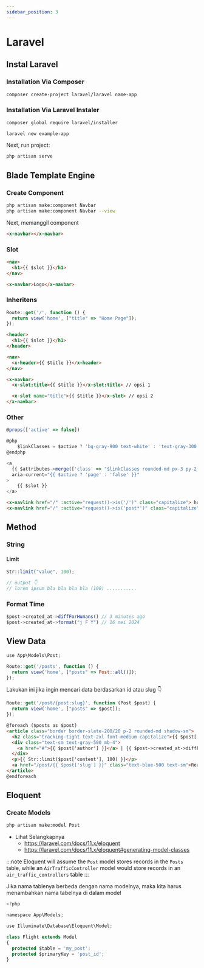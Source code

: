 ```yaml
---
sidebar_position: 3
---
```


# Laravel

## Instal Laravel

### Installation Via Composer

```bash
composer create-project laravel/laravel name-app
```

### Installation Via Laravel Instaler

```bash
composer global require laravel/installer

laravel new example-app
```

Next, run project:

```bash
php artisan serve
```

## Blade Template Engine

### Create Component

```bash
php artisan make:component Navbar
php artisan make:component Navbar --view
```

Next, memanggil component

```html
<x-navbar></x-navbar>
```

### Slot

```html title="navbar.blade.php"
<nav>
  <h1>{{ $slot }}</h1>
</nav>
```

```html title="home.blade.php"
<x-navbar>Logo</x-navbar>
```

### Inheritens

```js title="web.php"
Route::get('/', function () {
  return view('home', ["title" => "Home Page"]);
});
```

```html title="header.blade.php"
<header>
  <h1>{{ $slot }}</h1>
</header>
```

```html title="navbar.blade.php"
<nav>
  <x-header>{{ $title }}</x-header>
</nav>
```

```html title="home.blade.php"
<x-navbar>
  <x-slot:title>{{ $title }}</x-slot:title> // opsi 1

  <x-slot name="title">{{ $title }}</x-slot> // opsi 2
</x-navbar>
```

### Other

```js title="navlink.blade.php"
@props(['active' => false])

@php
    $linkClasses = $active ? 'bg-gray-900 text-white' : 'text-gray-300 hover:bg-gray-700 hover:text-white';
@endphp

<a
  {{ $attributes->merge(['class' => "$linkClasses rounded-md px-3 py-2 text-sm font-medium capitalize"]) }}
  aria-current="{{ $active ? 'page' : 'false' }}"
>
    {{ $slot }}
</a>
```

```html title="navbar.blade.php"
<x-navlink href="/" :active="request()->is('/')" class="capitalize"> home </x-navlink>
<x-navlink href="/" :active="request()->is('post*')" class="capitalize"> post </x-navlink>
```

## Method

### String

#### Limit

```js
Str::limit("value", 100);

// output 👇
// lorem ipsum bla bla bla bla (100) ...........
```

### Format Time

```js
$post->created_at->diffForHumans() // 3 minutes ago
$post->created_at->format("j F Y") // 16 mei 2024
```

## View Data

```js title="web.php"
use App\Models\Post;

Route::get('/posts', function () {
  return view('home', ["posts" => Post::all()]);
});
```

Lakukan ini jika ingin mencari data berdasarkan id atau slug 👇

```js title="web.php"
Route::get('/post/{post:slug}', function (Post $post) {
  return view('home', ["posts" => $post]);
});
```

```html title="posts.blade.php"
@foreach ($posts as $post)
<article class="border border-slate-200/20 p-2 rounded-md shadow-sm">
  <h2 class="tracking-tight text-2xl font-medium capitalize">{{ $post['title'] }}</h2>
  <div class="text-sm text-gray-500 mb-4">
    <a href="#">{{ $post['author'] }}</a> | {{ $post->created_at->diffForHumans() }}
  </div>
  <p>{{ Str::limit($post['content'], 100) }}</p>
  <a href="/post/{{ $post['slug'] }}" class="text-blue-500 text-sm">Read More &raquo;</a>
</article>
@endforeach
```

## Eloquent

### Create Models

```bash
php artisan make:model Post
```

- Lihat Selangkapnya
  - https://laravel.com/docs/11.x/eloquent
  - https://laravel.com/docs/11.x/eloquent#generating-model-classes

:::note
Eloquent will assume the `Post` model stores records in the `Posts` table, while an `AirTrafficController` model would store records in an `air_traffic_controllers` table
:::

Jika nama tablenya berbeda dengan nama modelnya, maka kita harus menambahkan nama tabelnya di dalam model

```js
<?php

namespace App\Models;

use Illuminate\Database\Eloquent\Model;

class Flight extends Model
{
  protected $table = 'my_post';
  protected $primaryKey = 'post_id';
}
```
